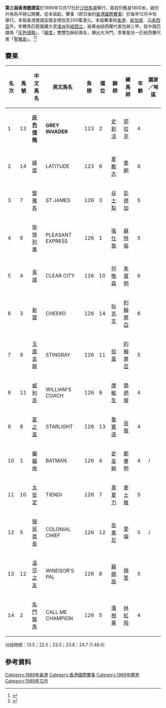 '''第三屆香港邀請盃'''於1989年12月17日於[[沙田馬場|沙田馬場]]舉行，路程仍舊是1800米，級別升格為平磅公開賽。從本屆起，賽事（即日後的[[香港國際賽事|香港國際賽事]]）於每年12月中旬舉行。本屆香港邀請盃獎金增加至200萬港元。本屆賽事除[[香港|香港]]、[[新加坡|新加坡]]、[[马来西亚|马来西亚]]外，參賽馬匹範圍擴大至[[澳洲|澳洲]]及[[紐西兰|紐西兰]]，結果由紐西蘭代表包辦三甲，其中兩匹雌馬「[[灰色侵略|灰色侵略]]」、「[[緯度_(馬)|緯度]]」雙雙包辦前兩名，爆出大冷門，季軍是另一匹紐西蘭代表「[[聖雅各_(馬)|聖雅各]]」。<ref>{{cite news |title=邀請賽紐馬確質佳　灰色侵略勇奪錦標　告東尼與魯賓遜中孖寶 |accessdate=2021-12-11 |work=《[[華僑日報|華僑日報]]》 |date=1989-12-18 |page=6}}</ref><ref>{{cite news |title=邀請杯賽昨爆大冷　紐西蘭馬包辦三甲　灰色侵略後備補出七十倍大冷捧杯 |accessdate=2021-12-11 |work=《[[大公報|大公報]]》 |date=1989-12-18|page=11}}</ref>

== 賽果 ==
{| class="wikitable"
!名次
!馬號
!中文馬名
!英文馬名
!負磅
!檔位
!騎師
!練馬師
!年齡
!國家／地區
|-
|1||13||'''[[灰色侵略|灰色侵略]]'''||'''GREY INVADER'''||123||2||[[史釗活|史釗活]]||[[郭拉克|郭拉克]]||4||{{NZL}}
|-
|2||14||[[緯度_(馬匹)|緯度]]||LATITUDE||123||6||[[夏勵志|夏勵志]]||[[麥納|麥納]]||6||{{NZL}}
|-
|3||7||[[聖雅各_(馬匹)|聖雅各]]||ST JAMES||126||3||[[谷士梨|谷士梨]]||[[彭德加|彭德加]]||5||{{NZL}}
|-
|4||6||[[愉快列車|愉快列車]]||PLEASANT EXPRESS||126||1||[[張仕敦|張仕敦]]||[[蘇特倫|蘇特倫]]||5||{{AUS}}
|-
|5||4||[[青城_(馬匹)|青城]]||CLEAR CITY||126||10||[[何敬森|何敬森]]||[[朱寶明|朱寶明]]||6||{{HKG-NOC}}
|-
|6||3||[[新寶|新寶]]||CHEEKO||126||14||[[狄克文|狄克文]]||[[約翰摩亞|約翰摩亞]]||6||{{HKG-NOC}}
|-
|7||9||[[玉面金龍|玉面金龍]]||STINGRAY||126||11||[[伯嘉|伯嘉]]||[[約翰摩亞|約翰摩亞]]||5||{{HKG-NOC}}
|-
|8||11||[[威利高|威利高]]||WILLIAM'S COACH||126||9||[[唐敏生|唐敏生]]||[[簡炳墀|簡炳墀]]||4||{{HKG-NOC}}
|-
|9||8||[[星之皇|星之皇]]||STARLIGHT||126||13||[[魯賓遜|魯賓遜]]||[[岳敦|岳敦]]||4||{{HKG-NOC}}
|-
|10||1||[[蝙蝠俠_(馬匹)|蝙蝠俠]]||BATMAN||126||4||[[史金納_(賽馬)|史金納]]||[[鄭春明|鄭春明]]||4||{{SIN}}/{{MAS}}
|-
|11||10||[[太安定|太安定]]||TIENDI||126||7||[[韋夏力|韋夏力]]||[[麥士維_(賽馬)|麥士維]]||5||{{AUS}}
|-
|12||5||[[殖民首長|殖民首長]]||COLONIAL CHIEF||126||12||[[告東尼|告東尼]]||[[愛倫|愛倫]]||5||{{SIN}}/{{MAS}}
|-
|13||12||[[溫莎之友|溫莎之友]]||WINDSOR'S PAL||126||8||[[蘇朗辰|蘇朗辰]]||[[梅里_(賽馬)|梅里]]||5||{{AUS}}
|-
|14||2||[[名門駿馬|名門駿馬]]||CALL ME CHAMPION||126||5||[[蒲樹華|蒲樹華]]||[[林紅飛|林紅飛]]||4||{{HKG-NOC}}
|}
分段時間：13.5；22.5；23.5；23.8；24.7 (1.48.0)
==參考資料==
{{reflist}}
{{香港國際賽事}}
[[Category:1989年香港|Category:1989年香港]]
[[Category:香港國際賽事|Category:香港國際賽事]]
[[Category:1989年體育|Category:1989年體育]]
[[Category:1989年12月|Category:1989年12月]]
